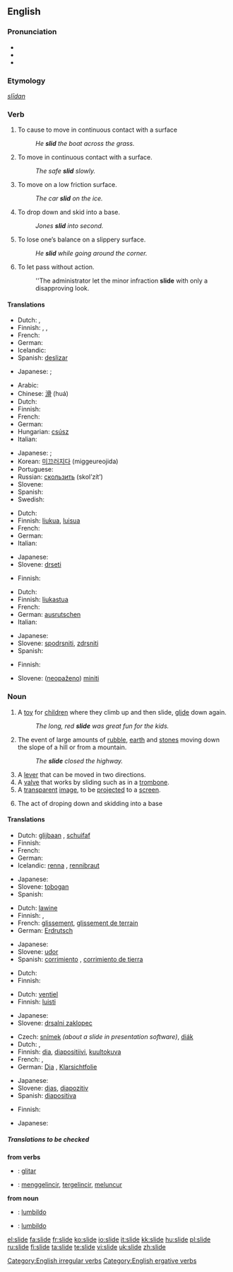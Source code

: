 {{wikipedia|dab=slide}}
==English==

===Pronunciation===
*{{IPA|/slaɪd/}}
*{{audio|en-us-slide.ogg|Audio (US)}}
*{{rhymes|aɪd}}

===Etymology===
{{OE.}} ''[[slīdan]]''

===Verb===
{{en-verb|slides|sliding|slid}}

# {{transitive}} To cause to move in continuous contact with a surface
#: ''He '''slid''' the boat across the grass.''
# {{intransitive}} To move in continuous contact with a surface.
#: ''The safe '''slid''' slowly.''
# {{intransitive}} To move on a low friction surface.
#: ''The car '''slid''' on the ice.''
# {{intransitive|baseball}} To drop down and skid into a base.
#: ''Jones '''slid''' into second.''
# {{intransitive}} To lose one’s balance on a slippery surface.
#: ''He '''slid''' while going around the corner.''
# {{intransitive}} To let pass without action.
#: ''The administrator let the minor infraction '''slide''' with only a disapproving look.

====Translations====
{{trans-top|to cause to move in contact with a surface}}
* Dutch: {{t-|nl|slepen}}, {{t+|nl|schuiven}}
* Finnish: {{t-|fi|liu'uttaa}}, {{t-|fi|työntää}}, {{t+|fi|vetää}}
* French: {{t+|fr|glisser}}
* German: {{t+|de|gleiten}}
* Icelandic: {{t+|is|renna}}
* Spanish: [[deslizar]]
{{trans-mid}}
* Japanese: {{t|ja|滑る|tr=suberu|sc=Jpan}}; {{qualifier|engineering}} {{t|ja|慴動させる|tr=shūdō saseru|sc=Jpan}}
{{trans-bottom}}

{{trans-top|to move in continuous contact with a surface}}
* Arabic: {{ARchar|[[انزلق]]}} {{IPAchar|(’inzálaqa)}}
* Chinese: [[滑]] (huá)
* Dutch: {{t+|nl|glijden}}
* Finnish: {{t-|fi|liukua}}
* French: {{t+|fr|glisser}}
* German: {{t+|de|gleiten}}
* Hungarian: [[csúsz]]
* Italian: {{t-|it|scivolare}}
{{trans-mid}}
* Japanese: {{t|ja|滑る|tr=suberu|sc=Jpan}}; {{qualifier|engineering}} {{t|ja|慴動する|tr=shūdō suru|sc=Jpan}}
* Korean: [[미끄러지다]] (miggeureojida)
* Portuguese: {{t+|pt|deslizar}}
* Russian: [[скользить]] (skol’zít’)
* Slovene: {{t+|sl|drseti}}
* Spanish: {{t-|es|resbalar}}
* Swedish: {{t+|sv|glida}}
{{trans-bottom}}

{{trans-top|to move with low friction}}
* Dutch: {{t+|nl|glijden}}
* Finnish: [[liukua]], [[luisua]]
* French: {{t+|fr|glisser}}
* German: {{t+|de|rutschen}}
* Italian: {{t-|it|scivolare}}
{{trans-mid}}
* Japanese: {{t|ja|滑る|tr=suberu|sc=Jpan}}
* Slovene: [[drseti]]
{{trans-bottom}}

{{trans-top|in baseball}}
* Finnish: {{t+|fi|syöksyä}}
{{trans-mid}}
{{trans-bottom}}

{{trans-top|to lose balance}}
* Dutch: {{t+|nl|uitglijden}}
* Finnish: [[liukastua]]
* French: {{t+|fr|glisser}}
* German: [[ausrutschen]]
* Italian: {{t-|it|scivolare}}
{{trans-mid}}
* Japanese: {{t|ja|滑る|tr=suberu|sc=Jpan}}
* Slovene: [[spodrsniti]], [[zdrsniti]]
* Spanish: {{t-|es|resbalar}}
{{trans-bottom}}

{{trans-top|to let pass}}
* Finnish: {{t+|fi|mennä}}
{{trans-mid}}
* Slovene: ([[neopaženo]]) [[miniti]]
{{trans-bottom}}

===Noun===
{{en-noun}}

# A [[toy]] for [[child]]ren where they climb up and then slide, [[glide]] down again.
#: ''The long, red '''slide''' was great fun for the kids.''
# The event of large amounts of [[rubble]], [[earth]] and [[stones]] moving down the slope of a hill or from a mountain.
#: ''The '''slide''' closed the highway.''
# A [[lever]] that can be moved in two directions.
# A [[valve]] that works by sliding such as in a [[trombone]].
# A [[transparent]] [[image]], to be [[project]]ed to a [[screen]].
# {{baseball}} The act of droping down and skidding into a base

====Translations====
{{trans-top|toy}}
* Dutch: [[glijbaan]] {{f}}, [[schuifaf]] {{f}}
* Finnish: {{t-|fi|liukumäki}}
* French: {{t+|fr|toboggan|m}}
* German: {{t-|de|Rutsche|f}}
* Icelandic: [[renna]] {{f}}, [[rennibraut]] {{f}}
{{trans-mid}}
* Japanese: {{t|ja|滑り台|tr=suberidai|sc=Jpan}}
* Slovene: [[tobogan]]
* Spanish: {{t+|es|tobogán|m}}
{{trans-bottom}}

{{trans-top|rubble, earth and stones moving down}}
* Dutch: [[lawine]] {{f}}
* Finnish: {{t-|fi|maanvyöry}}, {{t-|fi|maanvyörymä}}
* French: [[glissement]], [[glissement de terrain]]
* German: [[Erdrutsch]] {{m}}
{{trans-mid}}
* Japanese: {{t|ja|地滑り|tr=jisuberi|sc=Jpan}}
* Slovene: [[udor]]
* Spanish: [[corrimiento]] {{m}}, [[corrimiento de tierra]] {{m}}
{{trans-bottom}}

{{trans-top|lever}}
* Dutch: {{t+|nl|schuif|f}}
* Finnish: {{t+|fi|vipu}}
{{trans-mid}}
{{trans-bottom}}

{{trans-top|valve in eg. a trombone}}
* Dutch: [[ventiel]] {{n}}
* Finnish: [[luisti]]
{{trans-mid}}
* Japanese: {{t|ja|スライド|tr=suraido|sc=Jpan}}
* Slovene: [[drsalni zaklopec]]
{{trans-bottom}}

{{trans-top|transparent image for projecting}}
* Czech: [[snímek]] {{m}} ''(about a slide in presentation software)'', [[diák]] {{m}}
* Dutch: {{t+|nl|dia|m}}, {{t-|nl|slide|m}}
* Finnish: [[dia]], [[diapositiivi]], [[kuultokuva]]
* French: {{t+|fr|diapo}}, {{t+|fr|diapositive}}
* German: [[Dia]] {{n}}, [[Klarsichtfolie]] {{f}}
{{trans-mid}}
* Japanese: {{t|ja|スライド|tr=suraido|sc=Jpan}}
* Slovene: [[dias]], [[diapozitiv]]
* Spanish: [[diapositiva]] {{f}}
{{trans-bottom}}

{{trans-top|in baseball}}
* Finnish: {{t+|fi|syöksy}}
{{trans-mid}}
* Japanese: {{t|ja|スライディング|tr=suraidingu|sc=Jpan}}
{{trans-bottom}}

=====Translations to be checked=====
{{checktrans}}

'''from verbs'''
*{{ttbc|Ido}}: [[glitar]]
*{{ttbc|Indonesian}}: [[gelincir|menggelincir]], [[gelincir|tergelincir]], [[luncur|meluncur]]

'''from noun'''
*{{ttbc|Esperanto}}: [[lumbildo]]
*{{ttbc|Ido}}: [[lumbildo]]

[[Category:English irregular verbs]]
[[Category:English ergative verbs]]

[[el:slide]]
[[fa:slide]]
[[fr:slide]]
[[ko:slide]]
[[io:slide]]
[[it:slide]]
[[kk:slide]]
[[hu:slide]]
[[pl:slide]]
[[ru:slide]]
[[fi:slide]]
[[ta:slide]]
[[te:slide]]
[[vi:slide]]
[[uk:slide]]
[[zh:slide]]